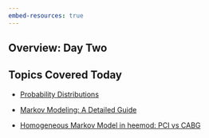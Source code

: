 ```yaml
---
embed-resources: true
---
```


## Overview: Day Two


## Topics Covered Today

- [Probability Distributions](prob_dist_20250908_v1.qmd)


- [Markov Modeling: A Detailed Guide](prob_dist_20250908_v1.qmd)

- [Homogeneous Markov Model in heemod: PCI vs CABG](prob_dist_20250908_v1.qmd)






